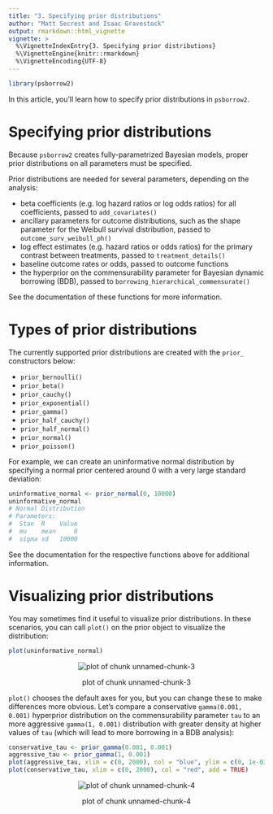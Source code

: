 ```yaml
---
title: "3. Specifying prior distributions"
author: "Matt Secrest and Isaac Gravestock"
output: rmarkdown::html_vignette
vignette: >
  %\VignetteIndexEntry{3. Specifying prior distributions}
  %\VignetteEngine{knitr::rmarkdown}
  %\VignetteEncoding{UTF-8}
---
```





```r
library(psborrow2)
```

In this article, you'll learn how to specify prior distributions in `psborrow2`.

# Specifying prior distributions
Because `psborrow2` creates fully-parametrized Bayesian models,
proper prior distributions on all parameters must be specified. \bold{`psborrow2`
does not provide any default prior distributions by design: users must
specify these.}

Prior distributions are needed for several parameters,
depending on the analysis:

* beta coefficients (e.g. log hazard ratios or log odds ratios) for all
coefficients, passed to `add_covariates()`
* ancillary parameters for outcome distributions, such as the shape parameter
for the Weibull survival distribution, passed to `outcome_surv_weibull_ph()`
* log effect estimates (e.g. hazard ratios or odds ratios) for the primary
contrast between treatments, passed to `treatment_details()`
* baseline outcome rates or odds, passed to outcome functions
* the hyperprior on the commensurability parameter for
Bayesian dynamic borrowing (BDB), passed to `borrowing_hierarchical_commensurate()`

See the documentation of these functions for more information.

# Types of prior distributions
The currently supported prior distributions are created with the `prior_`
constructors below:

* `prior_bernoulli()`
* `prior_beta()`
* `prior_cauchy()`
* `prior_exponential()`
* `prior_gamma()`
* `prior_half_cauchy()`
* `prior_half_normal()`
* `prior_normal()`
* `prior_poisson()`

For example, we can create an uninformative normal distribution by specifying
a normal prior centered around 0 with a very large standard deviation:


```r
uninformative_normal <- prior_normal(0, 10000)
uninformative_normal
# Normal Distribution
# Parameters:
#  Stan  R    Value
#  mu    mean     0
#  sigma sd   10000
```

See the documentation for the respective functions above for additional
information.

# Visualizing prior distributions

You may sometimes find it useful to visualize prior distributions. In these
scenarios, you can call `plot()` on the prior object to visualize the
distribution:


```r
plot(uninformative_normal)
```

<div class="figure" style="text-align: center">
<img src="figure-prior_distributions-unnamed-chunk-3-1.png" alt="plot of chunk unnamed-chunk-3"  />
<p class="caption">plot of chunk unnamed-chunk-3</p>
</div>

`plot()` chooses the default axes for you, but you can change these to
make differences more obvious. Let's compare
a conservative `gamma(0.001, 0.001)` hyperprior distribution on the
commensurability parameter `tau` to an more aggressive `gamma(1, 0.001)`
distribution with greater density at higher values of `tau` (which
will lead to more borrowing in a BDB analysis):


```r
conservative_tau <- prior_gamma(0.001, 0.001)
aggressive_tau <- prior_gamma(1, 0.001)
plot(aggressive_tau, xlim = c(0, 2000), col = "blue", ylim = c(0, 1e-03))
plot(conservative_tau, xlim = c(0, 2000), col = "red", add = TRUE)
```

<div class="figure" style="text-align: center">
<img src="figure-prior_distributions-unnamed-chunk-4-1.png" alt="plot of chunk unnamed-chunk-4"  />
<p class="caption">plot of chunk unnamed-chunk-4</p>
</div>
